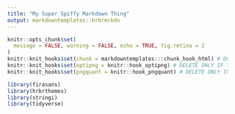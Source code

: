 ```yaml
---
title: "My Super Spiffy Markdown Thing"
output: markdowntemplates::hrbrmrkdn
---
```

```r
knitr::opts_chunk$set(
  message = FALSE, warning = FALSE, echo = TRUE, fig.retina = 2
)
knitr::knit_hooks$set(chunk = markdowntemplates:::chunk_hook_html) # DO NOT DELETE - NECESSARY FOR PRISM
knitr::knit_hooks$set(optipng = knitr::hook_optipng) # DELETE ONLY IF YOU DON'T WANT COMPRESSION
knitr::knit_hooks$set(pngquant = knitr::hook_pngquant) # DELETE ONLY IF YOU DON'T WANT COMPRESSION
```
```r
library(firasans)
library(hrbrthemes)
library(stringi)
library(tidyverse)
```
